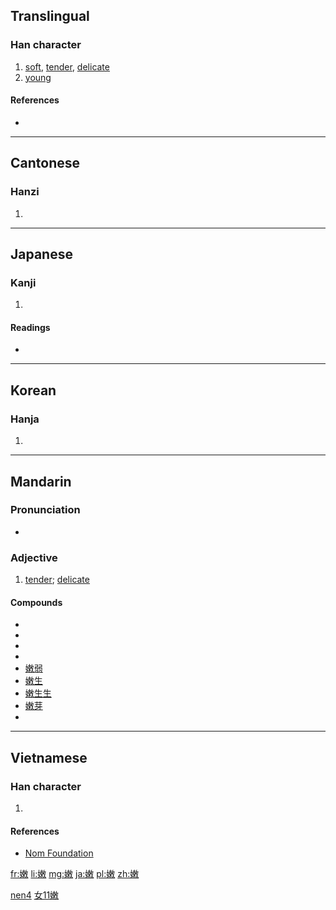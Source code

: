 ==Translingual==

===Han character===
{{Han char|rn=38|rad=女|as=11|sn=14|four=4844<sub>0</sub>|canj=女木中大 (VDLK)|ids=⿰[[女]][[敕]]}}

# [[soft]], [[tender]], [[delicate]]
# [[young]]

====References====
* {{Han ref|kx=0270.110|dkj=06666|dj=0538.070|hdz=21075.150|uh=5AE9|ud=23273|bh=B9E0|bd=47584}}

----

==Cantonese==

===Hanzi===
{{yue-hanzi|jyut=[[nyun6]]|y=nyun6}}

# {{defn|lang=yue|sort=女11}}

----

==Japanese==

===Kanji===
{{ja-kanji|grade=|rs=女11}}

# {{defn|lang=ja|sort=女11}}

====Readings====
* {{ja-readings|on=[[どん]] (don), [[のん]] (non), [[ぜん]] (zen)|kun=[[わかい]] (wakai)}}

----

==Korean==

===Hanja===
{{ko-hanja|hangeul=눈|rv=nun|mr=nun}}

# {{defn|lang=ko|sort=女11}}

----

==Mandarin==

===Pronunciation===
* {{audio|Zh-nèn.ogg|Audio}}

===Adjective===
{{cmn-adj|ts|pin=nèn|pint=nen4|rs=女11}}

# [[tender]]; [[delicate]]

====Compounds====
* {{zh-ts|嫩紅|嫩红}}
* {{zh-ts|嫩黃|嫩黄}}
* {{zh-ts|嫩綠|嫩绿}}
* {{zh-ts|嫩氣|嫩气}}
* [[嫩弱]]
* [[嫩生]]
* [[嫩生生]]
* [[嫩芽]]
* {{zh-ts|嫩葉|嫩叶}}

[[Category:cmn:Intermediate Mandarin in simplified script|nen4]]
[[Category:cmn:Intermediate Mandarin in traditional script|女11嫩]]

----

==Vietnamese==

===Han character===
{{vi-hantu|[[non]], [[nộn]], [[nỏn]], [[nồn]], [[nõn]], [[nọn]]|rs=女11}}

# {{defn|lang=vi|sort=女11}}

====References====
*[http://nomfoundation.org/common/nom_details.php?codepoint=5ae9 Nom Foundation]

[[fr:嫩]]
[[li:嫩]]
[[mg:嫩]]
[[ja:嫩]]
[[pl:嫩]]
[[zh:嫩]]